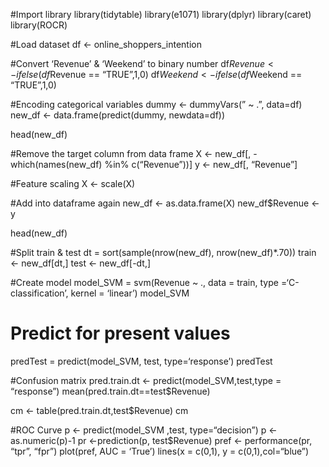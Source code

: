 #Import library
library(tidytable)
library(e1071)
library(dplyr)
library(caret)
library(ROCR)

#Load dataset
df <- online_shoppers_intention

#Convert 'Revenue' & 'Weekend' to binary number
df$Revenue <- ifelse(df$Revenue == "TRUE",1,0)
df$Weekend <- ifelse(df$Weekend == "TRUE",1,0)

#Encoding categorical variables
dummy <- dummyVars(" ~ .", data=df)
new_df <- data.frame(predict(dummy, newdata=df)) 

head(new_df)

#Remove the target column from data frame
X <- new_df[, -which(names(new_df) %in% c("Revenue"))]
y <- new_df[, "Revenue"]

#Feature scaling
X <- scale(X)

#Add into dataframe again
new_df <- as.data.frame(X)
new_df$Revenue <- y

head(new_df)

#Split train & test
dt = sort(sample(nrow(new_df), nrow(new_df)*.70))
train <- new_df[dt,]
test <- new_df[-dt,]

#Create model
model_SVM = svm(Revenue ~ ., 
                data = train, 
                type ='C-classification', 
                kernel = 'linear')
model_SVM

# Predict for present values
predTest = predict(model_SVM, test, type='response')
predTest

#Confusion matrix
pred.train.dt <- predict(model_SVM,test,type = "response")
mean(pred.train.dt==test$Revenue)

cm <- table(pred.train.dt,test$Revenue)
cm

#ROC Curve
p <- predict(model_SVM ,test, type="decision")
p <- as.numeric(p)-1
pr <-prediction(p, test$Revenue)
pref <- performance(pr, "tpr", "fpr")
plot(pref, AUC = 'True')
lines(x = c(0,1), y = c(0,1),col="blue")